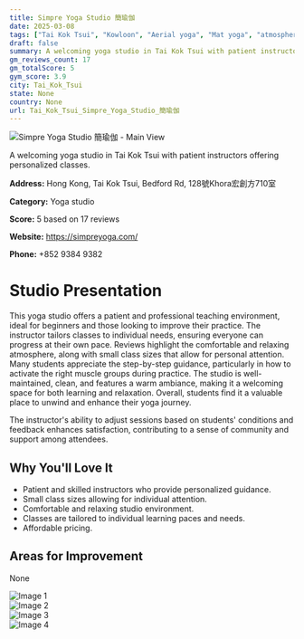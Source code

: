 ```yaml
---
title: Simpre Yoga Studio 簡瑜伽
date: 2025-03-08
tags: ["Tai Kok Tsui", "Kowloon", "Aerial yoga", "Mat yoga", "atmosphere", "small class size", "Tai Kok Tsui"]  
draft: false
summary: A welcoming yoga studio in Tai Kok Tsui with patient instructors offering personalized classes.
gm_reviews_count: 17
gm_totalScore: 5
gym_score: 3.9
city: Tai_Kok_Tsui
state: None
country: None
url: Tai_Kok_Tsui_Simpre_Yoga_Studio_簡瑜伽
---
```


<div className="aspect-[16/9] relative my-8">
  <img 
    src="https://lh5.googleusercontent.com/p/AF1QipPJVt-JB5QzhEviaQtefubCO5ZPIs8r6dJC5d1C=w1920-h1080-k-no"
    alt="Simpre Yoga Studio 簡瑜伽 - Main View"
    className="object-cover absolute inset-0 w-full h-full rounded-lg"
  />
</div>

A welcoming yoga studio in Tai Kok Tsui with patient instructors offering personalized classes.

**Address:** Hong Kong, Tai Kok Tsui, Bedford Rd, 128號Khora宏創方710室

**Category:** Yoga studio

**Score:** 5 based on 17 reviews

**Website:** https://simpreyoga.com/

**Phone:** +852 9384 9382

# Studio Presentation

This yoga studio offers a patient and professional teaching environment, ideal for beginners and those looking to improve their practice. The instructor tailors classes to individual needs, ensuring everyone can progress at their own pace. Reviews highlight the comfortable and relaxing atmosphere, along with small class sizes that allow for personal attention. Many students appreciate the step-by-step guidance, particularly in how to activate the right muscle groups during practice. The studio is well-maintained, clean, and features a warm ambiance, making it a welcoming space for both learning and relaxation. Overall, students find it a valuable place to unwind and enhance their yoga journey.

The instructor's ability to adjust sessions based on students' conditions and feedback enhances satisfaction, contributing to a sense of community and support among attendees.

## Why You'll Love It

- Patient and skilled instructors who provide personalized guidance.
- Small class sizes allowing for individual attention.
- Comfortable and relaxing studio environment.
- Classes are tailored to individual learning paces and needs.
- Affordable pricing.

## Areas for Improvement

None

<div className="grid grid-cols-1 xl:grid-cols-2 gap-4 my-8">
<div className="aspect-[4/3] relative"><img src="https://lh5.googleusercontent.com/p/AF1QipP4fjpLMoCKJVBUnGcYLgx_gfwRNKbNXpL6-N_-=w1920-h1080-k-no" alt="Image 1" className="object-cover absolute inset-0 w-full h-full rounded-lg" /></div>
<div className="aspect-[4/3] relative"><img src="https://lh5.googleusercontent.com/p/AF1QipOSS09uUrlmxvLS4OA_mN1XA6QFg_h7oNJhXa28=w1920-h1080-k-no" alt="Image 2" className="object-cover absolute inset-0 w-full h-full rounded-lg" /></div>
<div className="aspect-[4/3] relative"><img src="https://lh5.googleusercontent.com/p/AF1QipMidANUqdB9SV9icgEYD4IQt1ZsN4pSVLJDzjgz=w1920-h1080-k-no" alt="Image 3" className="object-cover absolute inset-0 w-full h-full rounded-lg" /></div>
<div className="aspect-[4/3] relative"><img src="https://lh5.googleusercontent.com/p/AF1QipOCH9EAwMJCHXbT6zi9-auK-7PsoP7_gjOb9zAS=w1920-h1080-k-no" alt="Image 4" className="object-cover absolute inset-0 w-full h-full rounded-lg" /></div>
</div>